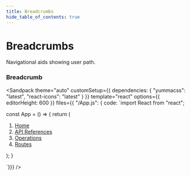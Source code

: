 ```yaml
---
title: Breadcrumbs
hide_table_of_contents: true
---
```



# Breadcrumbs

Navigational aids showing user path.

### Breadcrumb

<Sandpack
theme="auto"
customSetup={{ dependencies: { "yummacss": "latest", "react-icons": "latest" } }}
template="react"
options={{ editorHeight: 600 }}
files={{ "/App.js": {
code: `import React from "react";


const App = () => {
   return (
    <div class="h-1/1 ins">
      <nav class="d-f">
        <ol class="ai-c d-f">
          <li>
            <div>
              <a href="#" class="h:t-black mx-1 t-d-gray-1">
                <span>Home</span>
              </a>
            </div>
          </li>
          <li>
            <div class="ai-c d-f">
              <IoChevronForward class="dim-4 fs-0 t-l-gray-3" />
              <a href="#" class="fs-sm h:t-d-gray-1 ml-1 mx-1 t-l-gray-4">API References</a>
            </div>
          </li>
          <li>
            <div class="ai-c d-f">
              <IoChevronForward class="dim-4 fs-0 t-l-gray-3" />
              <a href="#" class="fs-sm h:t-d-gray-1 ml-1 mx-1 t-l-gray-4">Operations</a>
            </div>
          </li>
          <li>
            <div class="ai-c d-f">
              <IoChevronForward class="dim-4 fs-0 t-l-gray-3" />
              <a href="#" class="fs-sm h:t-d-gray-1 ml-1 t-l-gray-4">Routes</a>
            </div>
          </li>
        </ol>
      </nav>
    </div>
   );
}

`}}}
/>